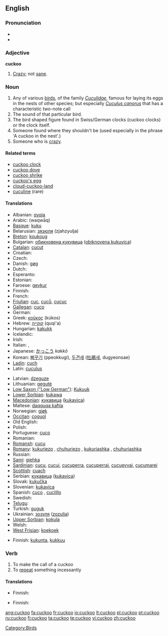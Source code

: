 {{wikipedia}}
==English==

===Pronunciation===
* {{IPA|/'kʊkuː/}}
* {{audio|en-us-cuckoo.ogg|Audio (US)}}

===Adjective===
'''cuckoo'''

# [[crazy|Crazy]]; not [[sane]].

===Noun===
{{en-noun}}

# Any of various [[bird]]s, of the family ''[[Cuculidae]]'', famous for laying its eggs in the nests of other species; but especially ''[[Cuculus canorus]]'' that has a characteristic two-note call
# The sound of that particular bird.
# The bird shaped figure found in Swiss/German clocks (cuckoo clocks) or the clock itself.
# Someone found where they shouldn't be (used especially in the phrase 'A cuckoo in the nest'.)
# Someone who is [[crazy]].

====Related terms====
* [[cuckoo clock]]
* [[cuckoo dove]]
* [[cuckoo shrike]]
* [[cuckoo's egg]]
* [[cloud-cuckoo-land]]
* [[cuculine]] (rare)

====Translations====
{{trans-top|the bird}}
* Albanian: [[qyqja]]
* Arabic: {{Arab|[[وقواق]]}} (waqwāq)
* [[Basque]]: [[kuku]]
* Belarusian: [[зязюля]] (zjahzyulja)
* [[Breton]]: [[koukoug]]
* Bulgarian: [[обикновена кукувица]] ([[obiknovena kukuvica]])
* [[Catalan]]: [[cucut]]
* Croatian: {{t-|hr|kukavica}}
* Czech: {{t-|cs|kukačka|f}}
* Danish: [[gøg]]
* Dutch: {{t+|nl|koekoek|m}}
* Esperanto: {{t-|eo|kukolo|xs=Esperanto}}
* Estonian: {{t+|et|kägu}}
* Faroese: [[geykur]]
* Finnish: {{t+|fi|käki}}
* French: {{t+|fr|coucou|m}}
* [[Friulian]]: [[cuc]], [[cuců]], [[cucuc]]
* [[Gallegan]]: [[cuco]]
* German: {{t+|de|Kuckuck|m}}
* Greek: [[κοϋκος]] (kúkos) {{m}}
* Hebrew: [[קוקייה]] (quqi'a) {{f}}
* Hungarian: [[kakukk]]
* Icelandic: {{t+|is|gaukur}}
* Irish: {{t-|ga|cuach|xs=Irish}}
* Italian: {{t+|it|cuculo|m}}, {{t+|it|cucù|m}}
* Japanese: [[かっこう]] ''kakkō''
* Korean: [[뻐꾸기]] (ppeokkugi), [[두견새]] ([[杜鵑]]새, dugyeonsae)
* [[Ladin]]: [[cuch]]
* Latin: [[cuculus]] {{m}}
{{trans-mid}}
* Latvian: [[dzeguze]]
* Lithuanian: [[gegutė]]
* [[Low Saxon ("Low German")]]: [[Kukuuk]] {{m}}
* [[Lower Sorbian]]: [[kukawa]]
* [[Macedonian]]: [[кукавица]] ([[kukavica]])
* Maltese: [[daqquqa kaħla]]
* Norwegian: [[gjøk]]
* [[Occitan]]: [[coguol]]
* Old English: {{t-|ang|geac|m|alt=ġēac|xs=Old English}}
* Polish: {{t-|pl|kukułka|f}}
* Portuguese: [[cuco]]
* Romanian: {{t+|ro|cuc}}
* [[Romansh]]: [[cucu]]
* [[Romany]]: [[kukuriezo]] {{m}}, [[chuhuriezo]] {{m}}, [[kukuriashka]] {{f}}, [[chuhuriashka]] {{f}}
* Russian: {{t+|ru|кукушка|tr=kukuška|sc=Cyrl}}
* [[Sami]]: [[giehka]]
* [[Sardinian]]: [[cucu]], [[cucui]], [[cucuperra]], [[cucuperrai]], [[cucuevvai]], [[cucumarei]]
* [[Scottish]]: [[cuach]]
* Serbian: [[кукавица]] ([[kukavica]])
* Slovak: [[kukučka]]
* Slovenian: [[kukavica]]
* Spanish: [[cuco]] {{m}}, [[cuclillo]] {{m}}
* Swedish: {{t+|sv|gök}}
* [[Telugu]]: {{t|te|కోకిల|sc=Telu}}
* Turkish: [[guguk]]
* Ukrainian: [[зозуля]] ([[zozulja]])
* [[Upper Sorbian]]: [[kokula]]
* Welsh: {{t-|cy|cog|xs=Welsh}}
* [[West Frisian]]: [[koekoek]]
{{trans-bottom}}

{{trans-top|the sound}}
* Finnish: [[kukunta]], [[kukkuu]]
{{trans-mid}}
{{trans-bottom}}

{{trans-top|someone crazy}}
{{trans-bottom}}

===Verb===
{{en-verb}}

# To make the call of a cuckoo
# To [[repeat]] something incessantly

====Translations====
{{trans-top|to make the call of a cuckoo}}
* Finnish: {{t+|fi|kukkua}}
{{trans-mid}}
{{trans-bottom}}

{{trans-top|to repeat something incessantly}}
* Finnish: {{t-|fi|hokea}}
{{trans-mid}}
{{trans-bottom}}

[[Category:Birds]]

[[ang:cuckoo]]
[[fa:cuckoo]]
[[fr:cuckoo]]
[[io:cuckoo]]
[[lt:cuckoo]]
[[pl:cuckoo]]
[[pt:cuckoo]]
[[ru:cuckoo]]
[[fi:cuckoo]]
[[ta:cuckoo]]
[[te:cuckoo]]
[[vi:cuckoo]]
[[zh:cuckoo]]